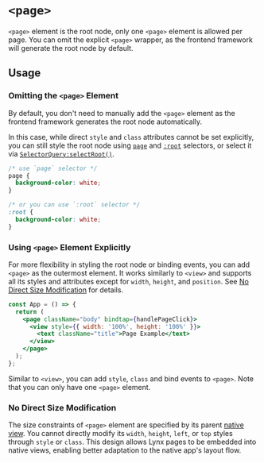 # `<page>`


`<page>` element is the root node, only one `<page>` element is allowed per page. You can omit the explicit `<page>` wrapper, as the frontend framework will generate the root node by default.

## Usage

### Omitting the `<page>` Element

By default, you don't need to manually add the `<page>` element as the frontend framework generates the root node automatically.

In this case, while direct `style` and `class` attributes cannot be set explicitly, you can still style the root node using [`page`](/api/css/selectors#using-page-to-select-the-root-node) and [`:root`](/api/css/selectors#root-selector) selectors, or select it via [`SelectorQuery:selectRoot()`](/api/lynx-api/selector-query/selector-query-select-root).

```css
/* use `page` selector */
page {
  background-color: white;
}

/* or you can use `:root` selector */
:root {
  background-color: white;
}
```

<Go
  example="page"
  defaultFile="src/no_page_tag/index.scss"
  defaultEntryFile="dist/no_page_tag.lynx.bundle"
  img="https://lf-lynx.tiktok-cdns.com/obj/lynx-artifacts-oss-sg/lynx-website/assets/doc/no_page_tag.png"
  highlight="{1-3,5-8}"
  entry="src/no_page_tag/"
/>

### Using `<page>` Element Explicitly

For more flexibility in styling the root node or binding events, you can add `<page>` as the outermost element. It works similarly to `<view>` and supports all its styles and attributes except for `width`, `height`, and `position`. See [No Direct Size Modification](#no-direct-size-modification) for details.

```jsx {3,7}
const App = () => {
  return (
    <page className="body" bindtap={handlePageClick}>
      <view style={{ width: '100%', height: '100%' }}>
        <text className="title">Page Example</text>
      </view>
    </page>
  );
};
```

Similar to `<view>`, you can add `style`, `class` and bind events to `<page>`. Note that you can only have one `<page>` element.

<Go
  example="page"
  defaultFile="src/with_page_tag/index.tsx"
  img="https://lf-lynx.tiktok-cdns.com/obj/lynx-artifacts-oss-sg/lynx-website/assets/doc/with_page_tag.png"
  entry="src/with_page_tag/"
  highlight="{13,29}"
/>

### No Direct Size Modification

The size constraints of `<page>` element are specified by its parent [native view](/guide/embed-lynx-to-native#Constraining-LynxView). You cannot directly modify its `width`, `height`, `left`, or `top` styles through `style` or `class`. This design allows Lynx pages to be embedded into native views, enabling better adaptation to the native app's layout flow.
